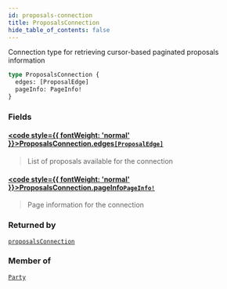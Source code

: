 ```yaml
---
id: proposals-connection
title: ProposalsConnection
hide_table_of_contents: false
---
```








Connection type for retrieving cursor-based paginated proposals information

```graphql
type ProposalsConnection {
  edges: [ProposalEdge]
  pageInfo: PageInfo!
}
```


### Fields

#### [<code style={{ fontWeight: 'normal' }}>ProposalsConnection.<b>edges</b></code>](#)<Bullet />[`[ProposalEdge]`](/docs/testnet/graphql/objects/proposal-edge) <Badge class="secondary" text="list"/> <Badge class="secondary" text="object"/>
> List of proposals available for the connection
> 

#### [<code style={{ fontWeight: 'normal' }}>ProposalsConnection.<b>pageInfo</b></code>](#)<Bullet />[`PageInfo!`](/docs/testnet/graphql/objects/page-info) <Badge class="secondary" text="non-null"/> <Badge class="secondary" text="object"/>
> Page information for the connection
> 



### Returned by

[`proposalsConnection`](/docs/testnet/graphql/queries/proposals-connection)  <Badge class="secondary" text="query"/>

### Member of

[`Party`](/docs/testnet/graphql/objects/party)  <Badge class="secondary" text="object"/>



